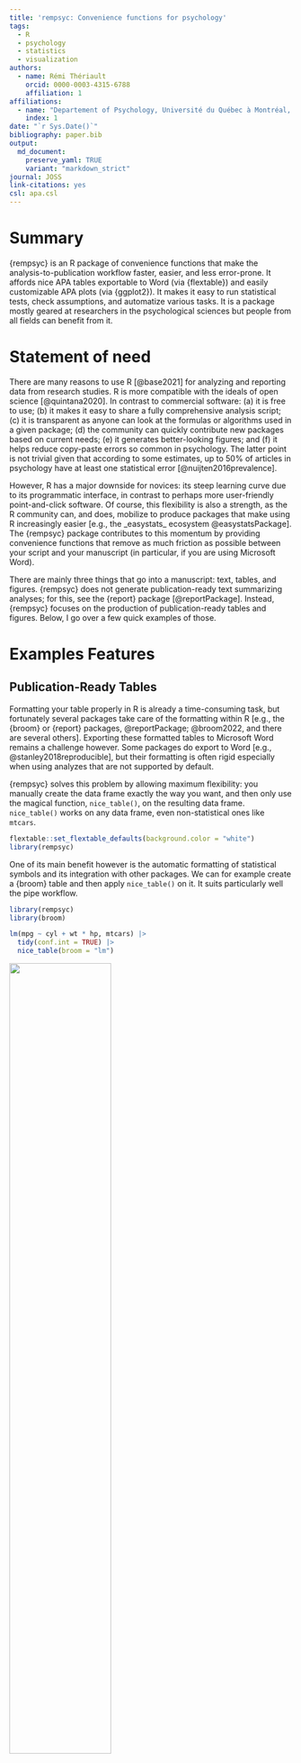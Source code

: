 ```yaml
---
title: 'rempsyc: Convenience functions for psychology'
tags:
  - R
  - psychology
  - statistics
  - visualization
authors:
  - name: Rémi Thériault
    orcid: 0000-0003-4315-6788
    affiliation: 1
affiliations:
  - name: "Departement of Psychology, Université du Québec à Montréal, Québec, Canada"
    index: 1
date: "`r Sys.Date()`"
bibliography: paper.bib
output:
  md_document:
    preserve_yaml: TRUE
    variant: "markdown_strict"
journal: JOSS
link-citations: yes
csl: apa.csl
---
```


# Summary

{rempsyc} is an R package of convenience functions that make the 
analysis-to-publication workflow faster, easier, and less error-prone. It 
affords nice APA tables exportable to Word (via {flextable}) and easily 
customizable APA plots (via {ggplot2}). It makes it easy to run statistical 
tests, check assumptions, and automatize various tasks. It is a package mostly
geared at researchers in the psychological sciences but people from all fields 
can benefit from it.

# Statement of need

There are many reasons to use R [@base2021] for analyzing and reporting data 
from research studies. R is more compatible with the ideals of open science 
[@quintana2020]. In contrast to commercial software: (a) it is free to use; (b) 
it makes it easy to share a fully comprehensive analysis script; (c) it is 
transparent as anyone can look at the formulas or algorithms used in a given 
package; (d) the community can quickly contribute new packages based on current 
needs; (e) it generates better-looking figures; and (f) it helps reduce 
copy-paste errors so common in psychology. The latter point is not trivial
given that according to some estimates, up to 50% of articles in psychology have 
at least one statistical error [@nuijten2016prevalence].

However, R has a major downside for novices: its steep learning curve due to 
its programmatic interface, in contrast to perhaps more user-friendly 
point-and-click software. Of course, this flexibility is also a strength, as the 
R community can, and does, mobilize to produce packages that make 
using R increasingly easier [e.g., the _easystats_ ecosystem @easystatsPackage]. 
The {rempsyc} package contributes to this momentum by providing convenience 
functions that remove as much friction as possible between your script and your 
manuscript (in particular, if you are using Microsoft Word).

There are mainly three things that go into a manuscript: text, tables, and 
figures. {rempsyc} does not generate publication-ready text summarizing analyses; 
for this, see the {report} package [@reportPackage]. Instead, {rempsyc} focuses 
on the production of publication-ready tables and figures. Below, I go over
a few quick examples of those.

# Examples Features

## Publication-Ready Tables

Formatting your table properly in R is already a time-consuming task, but 
fortunately several packages take care of the formatting within R [e.g., the 
{broom} or {report} packages, @reportPackage; @broom2022, and there are several
others]. Exporting these formatted tables to Microsoft Word remains a challenge 
however. Some packages do export to Word [e.g., @stanley2018reproducible], but 
their formatting is often rigid especially when using analyzes that are not
supported by default.

{rempsyc} solves this problem by allowing maximum flexibility: you manually 
create the data frame exactly the way you want, and then only use the magical 
function, `nice_table()`, on the resulting data frame. `nice_table()` works on
any data frame, even non-statistical ones like `mtcars`.

```r
flextable::set_flextable_defaults(background.color = "white")
library(rempsyc)
```

One of its main benefit however is the automatic formatting of statistical
symbols and its integration with other packages. We can for example create
a {broom} table and then apply `nice_table()` on it. It suits particularly
well the pipe workflow.

```r
library(rempsyc)
library(broom)

lm(mpg ~ cyl + wt * hp, mtcars) |>
  tidy(conf.int = TRUE) |>
  nice_table(broom = "lm")
```

![](paper_files/figure-markdown_strict/broom-1.png){width=60%}

We can do the same with a {report} table.

```r
library(report)

stats.table <- lm(mpg ~ cyl + wt * hp, mtcars) |>
  report() |>
  as.data.frame()

nice_table(stats.table)
```

![](paper_files/figure-markdown_strict/report-1.png){width=80%}

The {report} package provides quite comprehensive tables, so one may request an 
abbreviated table with the `'short'` argument. For convenience, it is also 
possible to highlight significant results for better visual discrimination, 
using the `'highlight'` argument^[This argument can be used logically, as `'TRUE'` 
or `'FALSE'`, but can also be provided with a numeric value representing the 
cut-off threshold for the _p_ value]. Once satisfied with the table, we can add 
a title and note.

```r
my_table <- nice_table(
  stats.table, short = TRUE, highlight = 0.001,
  title = c("Table 1", "A Pretty Regression Model"),
  note = c("The data was extracted from the 1974 Motor Trend US magazine.",
           "Greyed rows represent statistically significant differences, p < .001."))
my_table
```

![](paper_files/figure-markdown_strict/highlight-1.png){width=80%}

One can then easily save the resulting table to Word with `flextable::save_as_docx()`, 
specifying the object name and desired path.

```r
flextable::save_as_docx(my_table, path = "nice_tablehere.docx")
```

Additionally, tables created with `nice_table()` are {flextable} objects 
[@flextable2022], and can be modified as such^[A great resource for this is
the {flextable} e-book: https://ardata-fr.github.io/flextable-book/].

## Formattting Results of Analyses

{rempsyc} also provides its own set of functions to prepare statistical tables
before they can be fed to `nice_table()` and saved to Word.

### _t_ tests

```r
nice_t_test(data = mtcars,
            response = c("mpg", "disp", "drat"),
            group = "am",
            warning = FALSE) |>
  nice_table()
```

![](paper_files/figure-markdown_strict/nice_t_test-1.png){width=60%}

### Contrasts

```r
nice_contrasts(data = mtcars,
               response = c("mpg", "disp"),
               group = "cyl",
               covariates = "hp") |>
  nice_table(highlight = .001)
```

![](paper_files/figure-markdown_strict/nice_contrasts-1.png){width=80%}

### Regressions

```r
model1 <- lm(mpg ~ cyl + wt * hp, mtcars)
model2 <- lm(qsec ~ disp + drat * carb, mtcars)

nice_lm(list(model1, model2)) |>
  nice_table(highlight = TRUE)
```

![](paper_files/figure-markdown_strict/nice_lm-1.png){width=80%}

### Simple Slopes

```r
model1 <- lm(mpg ~ gear * wt, mtcars)
model2 <- lm(disp ~ gear * wt, mtcars)
my.models <- list(model1, model2)

nice_lm_slopes(my.models, predictor = "gear", moderator = "wt") |>
  nice_table()
```

![](paper_files/figure-markdown_strict/nice_lm_slopes-1.png){width=80%}

### Correlation Matrix

It is also possible to export a colour-coded correlation matrix to Microsoft Excel. 
The `cormatrix_excel()` function has several benefits over conventional 
approaches. The base R `cor()` function for example does not use rounded values
and the console is impractical for large matrices. One may manually round values
and export it to a `.csv` file, which is an improvement but still unsatisfying.

The {apaTables} package [@stanley2018reproducible] allows exporting the 
correlation matrix to Word in an APA format, and in many cases this is very 
satifying for APA requirements. Hovever, the Word format is not suitable for 
large matrices, as it will often spread beyond the document's margin limits.

Another approach is to export to an image, like the {correlation} package does 
[@correlationpackage]. For very small matrices, this works extremely well, and 
the colour is an immense help to quickly identify which correlations are strong 
or weak, positive or negative, and significant or non-significant. Again, 
however, this does not work so well for large matrices because labels might 
overlap or navigating the large figure becomes difficult.

When the goal is more exploratory, rather than reporting, and we have large 
matrices, it can be more useful to export it to Excel. In {rempsyc}, we combine 
the idea of using a coloured correlation matrix from the {correlation} package 
with the idea of exporting to Excel using {openxlsx2} [@openxlsx2package].

We also provide some quality of life-improvements, like freezing the first row
and column so as to be able to easily see which variables correlates with which
other variable, regardless of how far or deep those variables are located 
within the matrix.

The colour represents the strength of the correlation, whereas the stars 
represent how significant the _p_ value is.^[For convenience, colours are only 
used when the corresponding _p_ value is at least smaller than .05] The exact
_p_ values are provided in a second tab for reference purposes, so all 
information is readily available in a convenient format.

```r
cormatrix_excel(data = infert, 
                filename = "cormatrix1", 
                select = c("age", "parity", "induced", "case", "spontaneous", 
                           "stratum", "pooled.stratum"))
```

![](figures/cormatrix.png)
![](figures/cormatrix2.png)

## Publication-Ready Figures

Preparing figures according to APA style, having them look good, and being able
to save them in high-resolution with the proper ratios is often challenging.
Working with {ggplot2} [@ggplot2package] provides tremendous flexibility, but 
an unintended consequence is that doing even trivial operations can at times be 
daunting.

This is why {rempsyc} setups a few default plot types, ready to be 
saved to your preferred format (`.pdf`, `.tiff`, or `.png`).

### Violin Plots

```r
nice_violin(data = ToothGrowth,
            group = "dose",
            response = "len",
            xlabels = c("Low", "Medium", "High"),
            comp1 = 1,
            comp2 = 3,
            has.d = TRUE,
            d.y = 30)
```

For an example of such use in publication, see @theriault2021swapping.

One can easily save the resulting figure with `ggplot2::ggsave()`, specifying 
the desired file name, extension, and resolution.

```r
ggplot2::ggsave('nice_violinplothere.pdf', width = 7, height = 7, 
                unit = 'in', dpi = 300)
```

Recommended dimensions for saving {rempsyc} figures is 7 inches wide and 7 
inches high at 300 dpi, which makes sure that the resolution is high enough even
if saving to non-vector graphics formats like `.png`. That said, scalable vector 
graphics formats like `.pdf` or `.eps` are still recommended for high-resolution 
submissions to scientific journals. Additionally, figures are {ggplot2} objects 
[@ggplot2package], and can be modified as such.

### Scatter Plots

```r
nice_scatter(data = mtcars,
             predictor = "wt",
             response = "mpg",
             has.confband = TRUE,
             has.r = TRUE,
             has.p = TRUE)

nice_scatter(data = mtcars,
             predictor = "wt",
             response = "mpg",
             group = "cyl",
             has.confband = TRUE)
```

For an example of such use in publication, see @krol2020self.

### Overlapping Circles

For psychologists using the Inclusion of Other in the the Self Scale 
[@aron1992inclusion], it can be useful to interpolate the original discrete 
scores (1 to 7) into a group average representation of the conceptual self-other 
overlap.

```r
overlap_circle(3.5)
```

For an example of such use in publication, see @theriault2021swapping.

## Testing assumptions

When comes time to test assumptions of a linear model, the best option is
the `check_model()` function from _easystats_' {performance} package, which
allows direct visual evaluation of assumptions [@performancepackage]. Indeed,
visual assessment of diagnostic plots is recommended over statistical tests
since they are overpowered in large samples and underpowered in small samples
[@kozak2018s].

That said, if for whatever reason one wants to check objective asumption tests
for a linear model, rempsyc makes this easy with the `nice_assumptions()`
function, which provide _p_ values for normality (Shapiro-Wilk), homoscedasticity 
(Breusch-Pagan) and autocorrelation of residuals (Durbin-Watson) in one call.

### Categorical Predictors

`nice_normality()` makes it easy to visually check normality in the case of 
categorical predictors (i.e., when using groups), through a combination of 
quantile-quantile plots, density plots, and histograms.

```r
nice_normality(data = iris,
               variable = "Sepal.Length",
               group = "Species",
               shapiro = TRUE,
               histogram = TRUE,
               title = "Density (Sepal Length)")
```

Similarly for univariate outliers using the median absolute deviation [MAD, 
@leys2013outliers].

```r
plot_outliers(airquality,
              group = "Month",
              response = "Ozone")
```

Univariate outliers based on the MAD can also be simply requested with 
`find_mad()`.^[Once one has identified outliers, it is also possible ot winsorize them with the
`winsorize_mad()` function.]

```r
find_mad(airquality, names(airquality), criteria = 3)
```

Homoscedasticity can also be checked numerically with `nice_var()` or visually 
with `nice_varplot()`.

```r
nice_var(data = iris,
         variable = names(iris[1:4]),
         group = "Species")

nice_varplot(data = iris,
             variable = "Sepal.Length",
             group = "Species")
```

## Utility functions

Finally, with the idea of making the analysis workflow easier in mind,
{rempsyc} also provides a few other utility functions. `nice_na()` allows 
reporting item-level missing values per scale, as well as participant’s maximum 
number of missing items by scale, as per recommendations [@parent2013handling].

`extract_duplicates()` creates a data frame of only observations with a 
duplicated ID or participant number, so they can be investigated more 
thoroughly. `best_duplicate()` allows to follow-up on this investigation and
only keep the "best" duplicate, meaning those with the fewer number of missing
values, and in case of ties, the first one.

`nice_reverse()` permits the automatic reverse-coding of scores so common for
psychology questionnaires, provided the minimum and maximum score values are
known.

There are other functions that the reader can explore at their leisure
on the package official website. However, hopefully, this overview has
given the reader a gentle introduction to this package.

# Availability

The {rempsyc} package is available on CRAN, and can be installed using 
`install.packages("rempsyc")`. The full tutorial website can be accessed at: 
https://rempsyc.remi-theriault.com/.

# Acknowledgements

I would like to thank Hugues Leduc, Jay Olson, Charles-Étienne Lavoie, and Björn 
Büdenbender for statistical or technical advice that helped inform some functions 
of this package and/or useful feedback on this manuscript. I would also like
to acknowledge funding from the Social Sciences and Humanities Research Council 
of Canada.

# References
